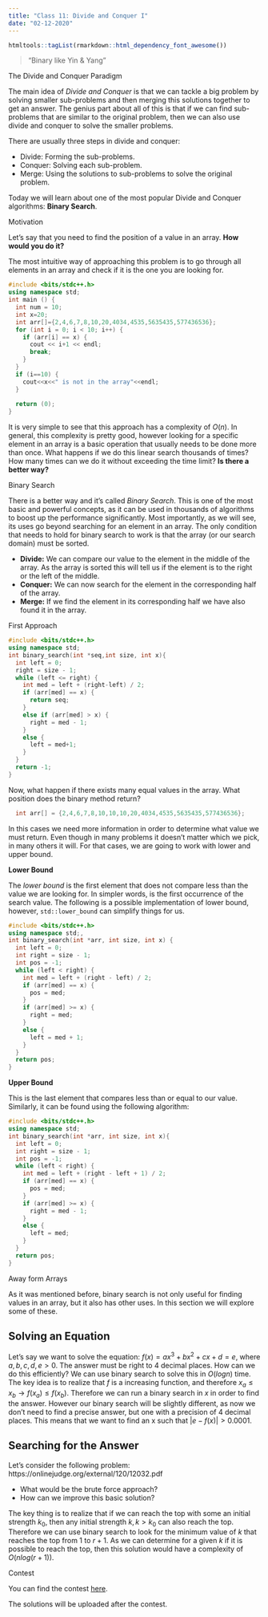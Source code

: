 ```yaml
---
title: "Class 11: Divide and Conquer I"
date: "02-12-2020"
---
```


```r
htmltools::tagList(rmarkdown::html_dependency_font_awesome())
```

> "Binary like Yin & Yang"

<div class="topic">The Divide and Conquer Paradigm</div>

The main idea of *Divide and Conquer* is that we can tackle a big problem by solving smaller sub-problems and then merging this solutions together to get an answer. The genius part about all of this is that if we can find sub-problems that are similar to the original problem, then we can also use divide and conquer to solve the smaller problems.

There are usually three steps in divide and conquer:

- Divide: Forming the sub-problems.
- Conquer: Solving each sub-problem.
- Merge: Using the solutions to sub-problems to solve the original problem.

Today we will learn about one of the most popular Divide and Conquer algorithms: **Binary Search**.

<div class="topic">Motivation</div>

Let's say that you need to find the position of a value in an array. **How would you do it?**

The most intuitive way of approaching this problem is to go through all elements in an array and check if it is the one you are looking for.

```c++
#include <bits/stdc++.h>
using namespace std;
int main () {
  int num = 10;
  int x=20;
  int arr[]={2,4,6,7,8,10,20,4034,4535,5635435,577436536};
  for (int i = 0; i < 10; i++) {
    if (arr[i] == x) {
      cout << i+1 << endl;
      break;
    }
  }
  if (i==10) {
    cout<<x<<" is not in the array"<<endl;
  }
    
  return (0);
}
```

It is very simple to see that this approach has a complexity of $O(n)$. In general, this complexity is pretty good, however looking for a specific element in an array is a basic operation that usually needs to be done more than once. What happens if we do this linear search thousands of times? How many times can we do it without exceeding the time limit? **Is there a better way?**

<div class="topic">Binary Search</div>

There is a better way and it's called *Binary Search*. This is one of the most basic and powerful concepts, as it can be used in thousands of algorithms to boost up the performance significantly. Most importantly, as we will see, its uses go beyond searching for an element in an array. The only condition that needs to hold for binary search to work is that the array (or our search domain) must be sorted.

- **Divide:** We can compare our value to the element in the middle of the array. As the array is sorted this will tell us if the element is to the right or the left of the middle.
- **Conquer:** We can now search for the element in the corresponding half of the array.
- **Merge:** If we find the element in its corresponding half we have also found it in the array.

First Approach

```c++
#include <bits/stdc++.h>
using namespace std;
int binary_search(int *seq,int size, int x){
  int left = 0;
  right = size - 1;
  while (left <= right) {
    int med = left + (right-left) / 2;
    if (arr[med] == x) {
      return seq;
	}
	else if (arr[med] > x) {
      right = med - 1;
	}
    else {
      left = med+1;
	}
  }
  return -1;
}
```

Now, what happen if there exists many equal values in the array. What position does the binary method return?

```c++
  int arr[] = {2,4,6,7,8,10,10,10,20,4034,4535,5635435,577436536};
```

In this cases we need more information in order to determine what value we must return. Even though in many problems it doesn't matter which we pick, in many others it will. For that cases, we are going to work with lower and upper bound.

**Lower Bound**

The *lower bound* is the first element that does not compare less than the value we are looking for. In simpler words, is the first occurrence of the search value. The following is a possible implementation of lower bound, however, `std::lower_bound` can simplify things for us.

```c++
#include <bits/stdc++.h>
using namespace std;,
int binary_search(int *arr, int size, int x) {
  int left = 0;
  int right = size - 1;
  int pos = -1;
  while (left < right) {
    int med = left + (right - left) / 2;
    if (arr[med] == x) {
      pos = med;
    }
    if (arr[med] >= x) {
      right = med;
	}
    else {
      left = med + 1;
	}
  }
  return pos;
}
```

**Upper Bound**

This is the last element that compares less than or equal to our value. Similarly, it can be found using the following algorithm:

```c++
#include <bits/stdc++.h>
using namespace std;
int binary_search(int *arr, int size, int x){
  int left = 0;
  int right = size - 1;
  int pos = -1;
  while (left < right) {
    int med = left + (right - left + 1) / 2;
    if (arr[med] == x) {
      pos = med;
    }
    if (arr[med] >= x) {
      right = med - 1;
	}
    else {
      left = med;
	}
  }
  return pos;
}
```

<div class="topic">Away form Arrays</div>

As it was mentioned before, binary search is not only useful for finding values in an array, but it also has other uses. In this section we will explore some of these.

## Solving an Equation

Let's say we want to solve the equation: $f(x) = ax^3 + bx^2 + cx + d = e$, where $a, b, c, d, e > 0$. The answer must be right to 4 decimal places. How can we do this efficiently?
We can use binary search to solve this in $O(logn)$ time. The key idea is to realize that $f$ is a increasing function, and therefore $x_a \leq x_b \rightarrow f(x_a) \leq f(x_b)$. Therefore we can run a binary search in $x$ in order to find the answer. However our binary search will be slightly different, as now we don't need to find a precise answer, but one with a precision of 4 decimal places. This means that we want to find an x such that $|e - f(x)| > 0.0001$.

## Searching for the Answer

Let's consider the following problem: https://onlinejudge.org/external/120/12032.pdf

- What would be the brute force approach?
- How can we improve this basic solution?

The key thing is to realize that if we can reach the top with some an initial strength $k_0$, then any initial strength $k, k > k_0$ can also reach the top. Therefore we can use binary search to look for the minimum value of $k$ that reaches the top from 1 to $r + 1$. As we can determine for a given $k$ if it is possible to reach the top, then this solution would have a complexity of $O(nlog(r + 1))$.


<div class="topic" id="contest">Contest</div>

You can find the contest [here](https://vjudge.net/contest/357719).

The solutions will be uploaded after the contest.

